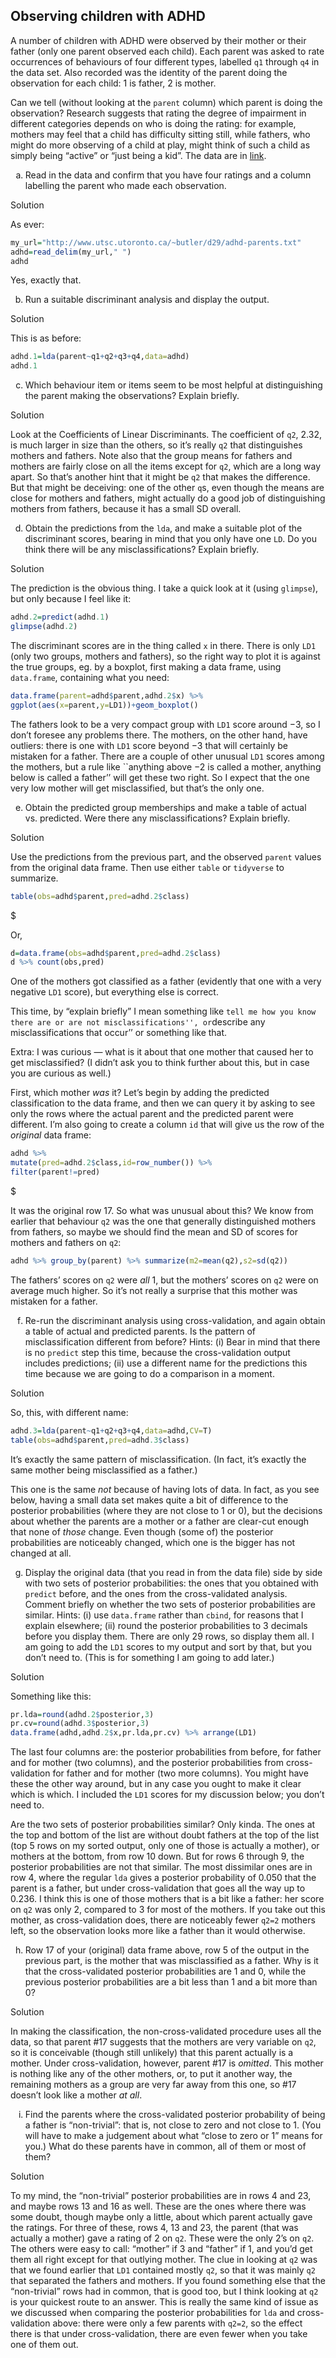 ##  Observing children with ADHD


 A number of children with ADHD were observed by their mother
or their father (only one parent observed each child). Each parent was
asked to rate occurrences of behaviours of four different types,
labelled `q1` through `q4` in the data set. Also
recorded was the identity of the parent doing the observation for each
child: 1 is father, 2 is mother.

Can we tell (without looking at the `parent` column) which
parent is doing the observation? Research suggests that rating the
degree of impairment in different categories depends on who is doing
the rating: for example, mothers may feel that a  child has difficulty
sitting still, while fathers, who might do more observing of a child
at play, might think of such a child as simply being "active" or
"just being a kid". The data are in
[link](http://www.utsc.utoronto.ca/~butler/d29/adhd-parents.txt). 



(a) Read in the data and confirm that you have four ratings and
a column labelling the parent who made each observation.


Solution


As ever:
```r
my_url="http://www.utsc.utoronto.ca/~butler/d29/adhd-parents.txt"
adhd=read_delim(my_url," ")
adhd
```

     

Yes, exactly that.
    


(b) Run a suitable discriminant analysis and display the output.


Solution


This is as before:
```r
adhd.1=lda(parent~q1+q2+q3+q4,data=adhd)
adhd.1
```

     
    


(c) Which behaviour item or items seem to be most helpful at
distinguishing the parent making the observations? Explain briefly.


Solution


Look at the Coefficients of Linear Discriminants. The coefficient
of `q2`, 2.32, is much larger in size than the others, so
it's really `q2` that distinguishes mothers and fathers.
Note also that the group means for fathers and mothers are fairly
close on all the items except for `q2`, which are a long
way apart. So that's another hint that it might be `q2`
that makes the difference. But that might be deceiving: one of the
other `q`s, even though the means are close for mothers and
fathers, might actually do a good job of distinguishing mothers
from fathers, because it has a small SD overall.
    


(d) Obtain the predictions from the `lda`, and make a
suitable plot of the discriminant scores, bearing in mind that you
only have one `LD`.  Do you think there will be any
misclassifications? Explain briefly.


Solution


The prediction is the obvious thing. I take a quick look at it
(using `glimpse`), but only because I feel like it:
```r
adhd.2=predict(adhd.1)
glimpse(adhd.2)
```

     

The discriminant scores are in the thing called `x` in
there. There is only `LD1` (only two groups, mothers and
fathers), so the right way to plot it is against the true groups, eg.
by a boxplot, first making a data frame, using `data.frame`,
containing what you need:

```r
data.frame(parent=adhd$parent,adhd.2$x) %>%
ggplot(aes(x=parent,y=LD1))+geom_boxplot()
```

 
The fathers look to be a very compact group with `LD1` score
around $-3$, so I don't foresee any problems there. The mothers, on
the other hand, have outliers: there is one with `LD1` score
beyond $-3$ that will certainly be mistaken for a father. There are a
couple of other unusual `LD1` scores among the mothers, but a
rule like ``anything above $-2$ is called a mother, anything below is
called a father'' will get these two right. So I expect that the one
very low mother will get misclassified, but that's the only one.
    


(e) Obtain the predicted group memberships and make a table of
actual vs.\ predicted. Were there any misclassifications? Explain
briefly. 


Solution


Use the predictions from the previous part, and the observed
`parent` values from the original data frame. Then use
either `table` or `tidyverse` to summarize.
```r
table(obs=adhd$parent,pred=adhd.2$class)
```
$

Or,

```r
d=data.frame(obs=adhd$parent,pred=adhd.2$class) 
d %>% count(obs,pred)
```

 
One of the mothers got classified as a father (evidently that one with
a very negative `LD1` score), but everything else is correct.

This time, by "explain briefly" I mean something like ``tell me how
you know there are or are not misclassifications'', or ``describe any
misclassifications that occur'' or something like that. 

Extra: I was curious --- what is it about that one mother that caused
her to get misclassified? (I didn't ask you to think further about
this, but in case you are curious as well.) 

First, which mother *was* it? Let's begin by adding the predicted
classification to the data frame, and then we can query it by asking
to see only the rows where the actual parent and the predicted parent
were different. I'm also going to create a column `id` that
will give us the row of the *original* data frame:

```r
adhd %>%
mutate(pred=adhd.2$class,id=row_number()) %>%
filter(parent!=pred)
```
$

It was the original row 17. So what was unusual about this? We know
from earlier
that behaviour `q2` was the one that generally distinguished
mothers from fathers, so maybe we should find the mean and SD of scores for
mothers and fathers on `q2`:

```r
adhd %>% group_by(parent) %>% summarize(m2=mean(q2),s2=sd(q2))
```

 

The fathers' scores on `q2` were *all* 1, but the mothers'
scores on `q2` were on average much higher. So it's not really
a surprise  that this mother was mistaken for a father.
    


(f) Re-run the discriminant analysis using cross-validation,
and again obtain a table of actual and predicted parents. Is the
pattern of misclassification different from before? Hints: (i) Bear in mind
that there is no `predict` step this time, because the
cross-validation output includes predictions; (ii) use a different name
for the predictions this time because we are going to do a
comparison in a moment.


Solution


So, this, with different name:
```r
adhd.3=lda(parent~q1+q2+q3+q4,data=adhd,CV=T)
table(obs=adhd$parent,pred=adhd.3$class)
```

     

It's exactly the same pattern of misclassification. (In fact, it's
exactly the same mother being misclassified as a father.)

This one is the same *not* because of having lots of data. In
fact, as you see below, having a small data set makes quite a bit of
difference to the posterior probabilities (where they are not close to
1 or 0), but the decisions about whether the parents are a mother or a
father are clear-cut enough that none of *those* change. Even
though (some of) the posterior probabilities are noticeably changed,
which one is the bigger has not changed at all.
    


(g) Display the original data (that you read in from the data
file) side by side with two sets of posterior probabilities: the
ones that you obtained with `predict` before, and the ones
from the cross-validated analysis. Comment briefly on whether the
two sets of posterior probabilities are similar. Hints: (i) use
`data.frame` rather than `cbind`, for reasons that I
explain elsewhere; (ii) round the posterior probabilities to 3
decimals before you display them.
There are only 29 rows, so display them all. I am going to add the
`LD1` scores to my output and sort by that, but you don't
need to. (This is for something I am going to add later.)


Solution


Something like this:
```r
pr.lda=round(adhd.2$posterior,3)
pr.cv=round(adhd.3$posterior,3)
data.frame(adhd,adhd.2$x,pr.lda,pr.cv) %>% arrange(LD1)
```

   

The last four columns are: the posterior probabilities from before,
for father and for mother (two columns), and the posterior
probabilities from cross-validation for father and for mother (two
more columns). You might have these the other way around, but in any
case you ought to make it clear which is which. I included the
`LD1` scores for my discussion below; you don't need to.

Are the two sets of posterior probabilities similar? Only kinda. The
ones at the top and bottom of the list are without doubt fathers at
the top of the list (top 5 rows on my sorted output, only one of those
is actually a mother), or mothers at the bottom, from row 10 down. But
for rows 6 through 9, the posterior probabilities are not that similar.
The most dissimilar ones are in row 4, where the regular
`lda` gives a posterior probability of 0.050 that the parent is
a father, but under cross-validation that goes all the way up to
0.236. I think this is one of those mothers that is a bit like a
father: her score on `q2` was only 2, compared to 3 for most of
the mothers. If you take out this mother, as cross-validation does,
there are noticeably fewer `q2=2` mothers left, so the
observation looks more like a father than it would otherwise.
    


(h) Row 17 of your (original) data frame above, row 5 of the
output in the previous part, is the mother that was
misclassified as a father. Why is it that the cross-validated
posterior probabilities are 1 and 0, while the previous posterior
probabilities are a bit less than 1 and a bit more than 0?


Solution


In making the classification, the non-cross-validated procedure
uses all the data, so that parent \#17 suggests that the mothers are
very variable on `q2`, so it is conceivable (though still
unlikely) that this parent actually is a mother. 
Under cross-validation, however, parent \#17 is
*omitted*. This mother is nothing like any of the other
mothers, or, to put it another way, the remaining mothers as a
group are very far away from this one, so \#17 doesn't look like a
mother *at all*.
    


(i) Find the parents where the cross-validated posterior
probability of being a father is "non-trivial": that is, not
close to zero and not close to 1. (You will have to make a judgement
about what "close to zero or 1" means for you.) What do these
parents have in common, all of them or most of them?


Solution


To my mind, the "non-trivial" posterior probabilities are in
rows 4 and 23, and maybe rows 13 and 16 as well. These are the
ones where there was some doubt, though maybe only a little, about
which parent actually gave the ratings. For three of these, rows
4, 13 and 23, the parent (that was actually a mother) gave a
rating of 2 on `q2`. These were the only 2's on
`q2`. The others were easy to call: "mother" if 3 and
"father" if 1, and you'd get them all right except for that
outlying mother. 
The clue in looking at `q2` was that we found earlier that
`LD1` contained mostly `q2`, so that it was mainly
`q2` that separated the fathers and mothers. If you found
something else that the "non-trivial" rows had in common, that
is good too, but I think looking at `q2` is your quickest
route to an answer.
This is really the same kind of issue as we discussed when
comparing the posterior probabilities for `lda` and
cross-validation above: there were only a few parents with
`q2=2`, so the effect there is that under cross-validation,
there are even fewer when you take one of them out.
    





